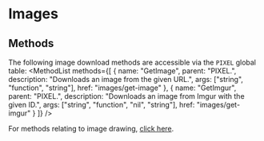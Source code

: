 
# Images
## Methods
The following image download methods are accessible via the `PIXEL` global table:
<MethodList methods={[
	{
		name: "GetImage",
		parent: "PIXEL.",
		description: "Downloads an image from the given URL.",
		args: ["string", "function", "string"],
		href: "images/get-image"
	},
	{
		name: "GetImgur",
		parent: "PIXEL.",
		description: "Downloads an image from Imgur with the given ID.",
		args: ["string", "function", "nil", "string"],
		href: "images/get-imgur"
	}
]} />

For methods relating to image drawing, [click here](drawing/images).